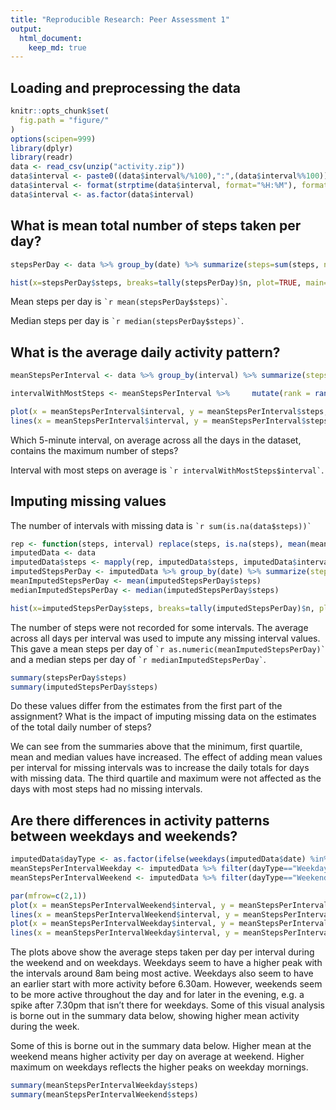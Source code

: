 ```yaml
---
title: "Reproducible Research: Peer Assessment 1"
output: 
  html_document:
    keep_md: true
---
```



## Loading and preprocessing the data
```r

knitr::opts_chunk$set(
  fig.path = "figure/"
)
options(scipen=999)
library(dplyr)
library(readr)
data <- read_csv(unzip("activity.zip"))
data$interval <- paste0((data$interval%/%100),":",(data$interval%%100))
data$interval <- format(strptime(data$interval, format="%H:%M"), format="%H:%M")
data$interval <- as.factor(data$interval)

```
## What is mean total number of steps taken per day?

```r

stepsPerDay <- data %>% group_by(date) %>% summarize(steps=sum(steps, na.rm=TRUE))

hist(x=stepsPerDay$steps, breaks=tally(stepsPerDay)$n, plot=TRUE, main="Steps taken per day", ylab="Number of days", xlab="Steps per day", col="green")

```

Mean steps per day is `` `r mean(stepsPerDay$steps)` ``.

Median steps per day is `` `r median(stepsPerDay$steps)` ``.

## What is the average daily activity pattern?

```r

meanStepsPerInterval <- data %>% group_by(interval) %>% summarize(steps=mean(steps, na.rm=TRUE))

intervalWithMostSteps <- meanStepsPerInterval %>%     mutate(rank = rank(-steps), ties.method="first") %>% filter(rank == 1)

plot(x = meanStepsPerInterval$interval, y = meanStepsPerInterval$steps, type="l", xlab="5-minute intervals", ylab="Average steps taken per day", main="Average steps taken per day per interval")
lines(x = meanStepsPerInterval$interval, y = meanStepsPerInterval$steps, type="l")

```

Which 5-minute interval, on average across all the days in the dataset, contains the maximum number of steps?

Interval with most steps on average is `` `r intervalWithMostSteps$interval` ``.

## Imputing missing values

The number of intervals with missing data is `` `r sum(is.na(data$steps))` ``

```r

rep <- function(steps, interval) replace(steps, is.na(steps), mean(meanStepsPerInterval$steps[meanStepsPerInterval$interval==interval]))
imputedData <- data
imputedData$steps <- mapply(rep, imputedData$steps, imputedData$interval)
imputedStepsPerDay <- imputedData %>% group_by(date) %>% summarize(steps=sum(steps, na.rm=TRUE))
meanImputedStepsPerDay <- mean(imputedStepsPerDay$steps)
medianImputedStepsPerDay <- median(imputedStepsPerDay$steps)

hist(x=imputedStepsPerDay$steps, breaks=tally(imputedStepsPerDay)$n, plot=TRUE, main="Steps taken per day (imputed data)", ylab="Number of days", xlab="Steps per day", col="green")

```

The number of steps were not recorded for some intervals. The average across all days per interval was used to impute any missing interval values. This gave a mean steps per day of `` `r as.numeric(meanImputedStepsPerDay)` `` and a median steps per day of `` `r medianImputedStepsPerDay` ``.

```r

summary(stepsPerDay$steps)
summary(imputedStepsPerDay$steps)

```

Do these values differ from the estimates from the first part of the assignment? What is the impact of imputing missing data on the estimates of the total daily number of steps?

We can see from the summaries above that the minimum, first quartile, mean and median values have increased. The effect of adding mean values per interval for missing intervals was to increase the daily totals for days with missing data. The third quartile and maximum were not affected as the days with most steps had no missing intervals. 

## Are there differences in activity patterns between weekdays and weekends?

```r
imputedData$dayType <- as.factor(ifelse(weekdays(imputedData$date) %in% c("Saturday", "Sunday"), "Weekend", "Weekday"))
meanStepsPerIntervalWeekday <- imputedData %>% filter(dayType=="Weekday") %>% group_by(interval) %>% summarize(steps=mean(steps))
meanStepsPerIntervalWeekend <- imputedData %>% filter(dayType=="Weekend") %>% group_by(interval) %>% summarize(steps=mean(steps))

par(mfrow=c(2,1))
plot(x = meanStepsPerIntervalWeekend$interval, y = meanStepsPerIntervalWeekend$steps, xlab="5-minute intervals", ylab="Average steps", main="weekend")
lines(x = meanStepsPerIntervalWeekend$interval, y = meanStepsPerIntervalWeekend$steps, type="l")
plot(x = meanStepsPerIntervalWeekday$interval, y = meanStepsPerIntervalWeekday$steps, xlab="5-minute intervals", ylab="Average steps", main="weekdays")
lines(x = meanStepsPerIntervalWeekday$interval, y = meanStepsPerIntervalWeekday$steps, type="l")
```

The plots above show the average steps taken per day per interval during the weekend and on weekdays. Weekdays seem to have a higher peak with the intervals around 8am being most active. Weekdays also seem to have an earlier start with more activity before 6.30am. However, weekends seem to be more active throughout the day and for later in the evening, e.g. a spike after 7.30pm that isn't there for weekdays. Some of this visual analysis is borne out in the summary data below, showing higher mean activity during the week. 

Some of this is borne out in the summary data below. Higher mean at the weekend means higher activity per day on average at weekend. Higher maximum on weekdays reflects the higher peaks on weekday mornings. 

```r

summary(meanStepsPerIntervalWeekday$steps)
summary(meanStepsPerIntervalWeekend$steps)

```
